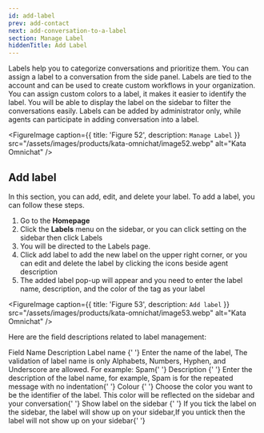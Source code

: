 ```yaml
---
id: add-label
prev: add-contact
next: add-conversation-to-a-label
section: Manage Label
hiddenTitle: Add Label
---
```


Labels help you to categorize conversations and prioritize them. You can assign a label to a conversation from the side panel. Labels are tied to the account and can be used to create custom workflows in your organization. You can assign custom colors to a label, it makes it easier to identify the label. You will be able to display the label on the sidebar to filter the conversations easily. Labels can be added by administrator only, while agents can participate in adding conversation into a label.

<FigureImage
  caption={{ title: 'Figure 52', description: `Manage Label` }}
  src="/assets/images/products/kata-omnichat/image52.webp"
  alt="Kata Omnichat"
/>

## Add label

In this section, you can add, edit, and delete your label. To add a label, you can follow these steps.

1. Go to the **Homepage**
2. Click the **Labels** menu on the sidebar, or you can click setting on the sidebar then click Labels
3. You will be directed to the Labels page.
4. Click add label to add the new label on the upper right corner, or you can edit and delete the label by clicking the icons beside agent description
5. The added label pop-up will appear and you need to enter the label name, description, and the color of the tag as your label

<FigureImage
  caption={{ title: 'Figure 53', description: `Add label` }}
  src="/assets/images/products/kata-omnichat/image53.webp"
  alt="Kata Omnichat"
/>

Here are the field descriptions related to label management:

<Table>
  <TableHead>
    <TableHeadRow>
      <TableHeadCell>Field Name</TableHeadCell>
      <TableHeadCell>Description</TableHeadCell>
    </TableHeadRow>
  </TableHead>
  <TableBody>
    <TableBodyRow>
      <TableBodyCell>Label name</TableBodyCell>
      <TableBodyCell>
        {' '}
        Enter the name of the label, The validation of label name is only Alphabets, Numbers, Hyphen, and Underscore are
        allowed. For example: Spam{' '}
      </TableBodyCell>
    </TableBodyRow>
    <TableBodyRow>
      <TableBodyCell>Description</TableBodyCell>
      <TableBodyCell>
        {' '}
        Enter the description of the label name, for example, Spam is for the repeated message with no indentation{' '}
      </TableBodyCell>
    </TableBodyRow>
    <TableBodyRow>
      <TableBodyCell>Colour</TableBodyCell>
      <TableBodyCell>
        {' '}
        Choose the color you want to be the identifier of the label. This color will be reflected on the sidebar and your
        conversation{' '}
      </TableBodyCell>
    </TableBodyRow>
    <TableBodyRow>
      <TableBodyCell>Show label on the sidebar</TableBodyCell>
      <TableBodyCell>
        {' '}
        If you tick the label on the sidebar, the label will show up on your sidebar,If you untick then the label will not
        show up on your sidebar{' '}
      </TableBodyCell>
    </TableBodyRow>
  </TableBody>
</Table>
